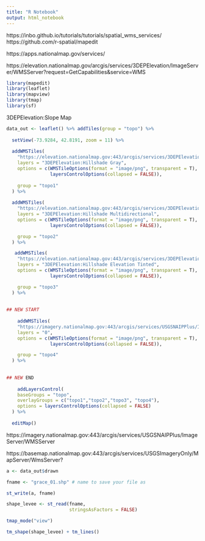 ```yaml
---
title: "R Notebook"
output: html_notebook
---
```



https://inbo.github.io/tutorials/tutorials/spatial_wms_services/
https://github.com/r-spatial/mapedit

https://apps.nationalmap.gov/services/

https://elevation.nationalmap.gov/arcgis/services/3DEPElevation/ImageServer/WMSServer?request=GetCapabilities&service=WMS

```r
library(mapedit)
library(leaflet)
library(mapview)
library(tmap)
library(sf)


```

3DEPElevation:Slope Map


```r
data_out <- leaflet() %>% addTiles(group = "topo") %>% 
  
  setView(-73.9284, 42.8191, zoom = 11) %>%
  
  addWMSTiles(
    "https://elevation.nationalmap.gov:443/arcgis/services/3DEPElevation/ImageServer/WMSServer",
    layers = "3DEPElevation:Hillshade Gray",
    options = c(WMSTileOptions(format = "image/png", transparent = T),
                layersControlOptions(collapsed = FALSE)), 
    
    group = "topo1"
  ) %>% 
  
  addWMSTiles(
    "https://elevation.nationalmap.gov:443/arcgis/services/3DEPElevation/ImageServer/WMSServer",
    layers = "3DEPElevation:Hillshade Multidirectional",
    options = c(WMSTileOptions(format = "image/png", transparent = T),
                layersControlOptions(collapsed = FALSE)),

    group = "topo2"
  ) %>%

   addWMSTiles(
    "https://elevation.nationalmap.gov:443/arcgis/services/3DEPElevation/ImageServer/WMSServer",
    layers = "3DEPElevation:Hillshade Elevation Tinted",
    options = c(WMSTileOptions(format = "image/png", transparent = T),
                layersControlOptions(collapsed = FALSE)),

    group = "topo3"
  ) %>%
  
  
## NEW START
  
    addWMSTiles(
    "https://imagery.nationalmap.gov:443/arcgis/services/USGSNAIPPlus/ImageServer/WMSServer",
    layers = "0",
    options = c(WMSTileOptions(format = "image/png", transparent = T),
                layersControlOptions(collapsed = FALSE)),

    group = "topo4"
  ) %>%
  
  
## NEW END  
  
    addLayersControl(
    baseGroups = "topo",
    overlayGroups = c("topo1","topo2","topo3", "topo4"),
    options = layersControlOptions(collapsed = FALSE)
  ) %>% 
  
  editMap()
```
https://imagery.nationalmap.gov:443/arcgis/services/USGSNAIPPlus/ImageServer/WMSServer

https://basemap.nationalmap.gov:443/arcgis/services/USGSImageryOnly/MapServer/WmsServer?

```r
a <- data_out$drawn
```


```r
fname <- "grace_01.shp" # name to save your file as 

st_write(a, fname)
```


```r


shape_levee <- st_read(fname, 
                       stringsAsFactors = FALSE)
```


```r
tmap_mode("view")

tm_shape(shape_levee) + tm_lines()
```

